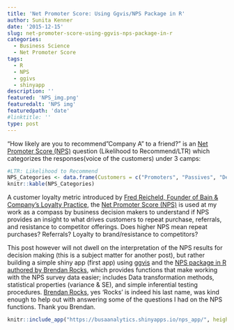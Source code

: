 ```yaml
---
title: 'Net Promoter Score: Using Ggvis/NPS Package in R'
author: Sunita Kenner
date: '2015-12-15'
slug: net-promoter-score-using-ggvis-nps-package-in-r
categories:
  - Business Science
  - Net Promoter Score
tags:
  - R
  - NPS
  - ggivs
  - shinyapp
description: ''
featured: 'NPS_img.png'
featuredalt: 'NPS img'
featuredpath: 'date'
#linktitle: ''
type: post
---
```


"How likely are you to recommend "Company A" to a friend?" is an [Net Promoter Score (NPS)](http://www.netpromotersystem.com/about/why-net-promoter.aspx) question (Likelihood to Recommend/LTR) which categorizes the responses(voice of the customers) under 3 camps:

```r
#LTR: Likelihood to Recommend 
NPS_Categories <- data.frame(Customers = c("Promoters", "Passives", "Detractors"), LTR_Score = c("9 or 10", "7 or 8", "0 to 6"))
knitr::kable(NPS_Categories)

```


A customer loyalty metric introduced by [Fred Reicheld, Founder of Bain & Company's Loyalty Practice](http://www.netpromotersystemblog.com/author/fred-reichheld/), the [Net Promoter Score (NPS)](http://www.netpromotersystem.com/about/why-net-promoter.aspx) is used at my work as a compass by business decision makers to understand if NPS provides an insight to what drives customers to repeat purchase, referrals, and resistance to competitor offerings. Does higher NPS mean repeat purchases? Referrals? Loyalty to brand/resistance to competitors?

This post however will not dwell on the interpretation of the NPS results for decision making (this is a subject matter for another post), but rather building a simple shiny app (first app) using [ggvis]("http://ggvis.rstudio.com/") and the [NPS package in R authored by Brendan Rocks](https://cran.r-project.org/web/packages/NPS/NPS.pdf), which provides functions that make working with the NPS survey data easier; includes Data transformation methods, statistical properties (variance & SE), and simple inferential testing procedures. [Brendan Rocks]("https://brendanrocks.com/work/"), yes 'Rocks' is indeed his last name, was kind enough to help out with answering some of the questions I had on the NPS functions. Thank you Brendan.   


```r
knitr::include_app("https://busaanalytics.shinyapps.io/nps_app/", height = "900px")
```
